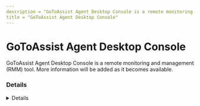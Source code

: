 ```yaml
---
description = "GoToAssist Agent Desktop Console is a remote monitoring and management (RMM) tool. More information will be added as it becomes available."
title = "GoToAssist Agent Desktop Console"
---
```




# GoToAssist Agent Desktop Console

GoToAssist Agent Desktop Console is a remote monitoring and management (RMM) tool. More information will be added as it becomes available.

### Details
<Details author={""}
         category={""}
         created={""}
         website={""}
         lastModified={""}
         privileges={""}
         free={ false }
         verification={ false }
/>

#### Installation Paths
<Card code={ ["C:\\*\\G2RDesktopConsole-x64.msi", "*\\G2RDesktopConsole-x64.msi"] }/>





### Forensic Artifacts










